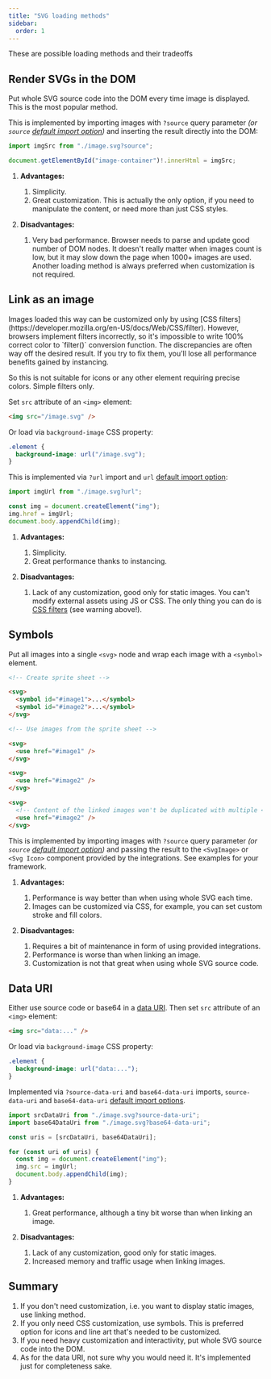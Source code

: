 ```yaml
---
title: "SVG loading methods"
sidebar:
  order: 1
---
```



These are possible loading methods and their tradeoffs

## Render SVGs in the DOM

Put whole SVG source code into the DOM every time image is displayed. This is the most popular method.

This is implemented by importing images with `?source` query parameter _(or `source`
[default import option](./loader-api-reference/interfaces/svgloaderoptions/#defaultimport))_
and inserting the result directly into the DOM:

```ts
import imgSrc from "./image.svg?source";

document.getElementById("image-container")!.innerHtml = imgSrc;
```

1. **Advantages:**

   1. Simplicity.
   1. Great customization. This is actually the only option, if you need to manipulate the content,
      or need more than just CSS styles.

1. **Disadvantages:**
   1. Very bad performance. Browser needs to parse and update good number of DOM nodes. It doesn't really matter
      when images count is low, but it may slow down the page when 1000+ images are used.
      Another loading method is always preferred when customization is not required.

## Link as an image

<Aside type="caution" title="Not for icons">
   Images loaded this way can be customized only by using
   [CSS filters](https://developer.mozilla.org/en-US/docs/Web/CSS/filter).
   However, browsers implement filters incorrectly, so it's impossible to write 100% correct color to `filter()`
   conversion function. The discrepancies are often way off the desired result.
   If you try to fix them, you'll lose all performance benefits gained by instancing.

So this is not suitable for icons or any other element requiring precise colors. Simple filters only.

</Aside>

Set `src` attribute of an `<img>` element:

```html
<img src="/image.svg" />
```

Or load via `background-image` CSS property:

```css
.element {
  background-image: url("/image.svg");
}
```

This is implemented via `?url` import and `url`
[default import option](./loader-api-reference/interfaces/svgloaderoptions/#defaultimport):

```ts
import imgUrl from "./image.svg?url";

const img = document.createElement("img");
img.href = imgUrl;
document.body.appendChild(img);
```

1. **Advantages:**

   1. Simplicity.
   1. Great performance thanks to instancing.

2. **Disadvantages:**
   1. Lack of any customization, good only for static images. You can't modify external assets using JS or CSS.
      The only thing you can do is [CSS filters](https://developer.mozilla.org/en-US/docs/Web/CSS/filter)
      (see warning above!).

## Symbols

Put all images into a single `<svg>` node and wrap each image with a `<symbol>` element.

```html
<!-- Create sprite sheet -->

<svg>
  <symbol id="#image1">...</symbol>
  <symbol id="#image2">...</symbol>
</svg>

<!-- Use images from the sprite sheet -->

<svg>
  <use href="#image1" />
</svg>

<svg>
  <use href="#image2" />
</svg>

<svg>
  <!-- Content of the linked images won't be duplicated with multiple <use> elements -->
  <use href="#image2" />
</svg>
```

This is implemented by importing images with `?source` query parameter _(or `source`
[default import option](./loader-api-reference/interfaces/svgloaderoptions/#defaultimport))_
and passing the result to the `<SvgImage>` or `<Svg Icon>` component provided by the integrations.
See examples for your framework.

1. **Advantages:**

   1. Performance is way better than when using whole SVG each time.
   1. Images can be customized via CSS, for example, you can set custom stroke and fill colors.

1. **Disadvantages:**
   1. Requires a bit of maintenance in form of using provided integrations.
   1. Performance is worse than when linking an image.
   1. Customization is not that great when using whole SVG source code.

## Data URI

Either use source code or base64 in a [data URI](https://en.wikipedia.org/wiki/Data_URI_scheme).
Then set `src` attribute of an `<img>` element:

```html
<img src="data:..." />
```

Or load via `background-image` CSS property:

```css
.element {
  background-image: url("data:...");
}
```

Implemented via `?source-data-uri` and `base64-data-uri` imports, `source-data-uri` and `base64-data-uri`
[default import options](./loader-api-reference/interfaces/svgloaderoptions/#defaultimport).

```ts
import srcDataUri from "./image.svg?source-data-uri";
import base64DataUri from "./image.svg?base64-data-uri";

const uris = [srcDataUri, base64DataUri];

for (const uri of uris) {
  const img = document.createElement("img");
  img.src = imgUrl;
  document.body.appendChild(img);
}
```

1. **Advantages:**

   1. Great performance, although a tiny bit worse than when linking an image.

2. **Disadvantages:**
   1. Lack of any customization, good only for static images.
   2. Increased memory and traffic usage when linking images.

## Summary

1. If you don't need customization, i.e. you want to display static images, use linking method.
1. If you only need CSS customization, use symbols. This is preferred option for icons and line art that's needed to be customized.
1. If you need heavy customization and interactivity, put whole SVG source code into the DOM.
1. As for the data URI, not sure why you would need it. It's implemented just for completeness sake.
